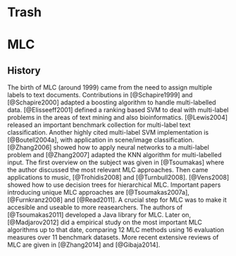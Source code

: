 # Trash

# MLC

## History

The birth of MLC (around 1999) came from the need to assign multiple labels to text documents. Contributions in [@Schapire1999] and [@Schapire2000] adapted a boosting algorithm to handle multi-labelled data. [@Elisseeff2001] defined a ranking based SVM to deal with multi-label problems in the areas of text mining and also bioinformatics. [@Lewis2004] released an important benchmark collection for multi-label text classification. Another highly cited multi-label SVM implementation is [@Boutell2004a], with application in scene/image classification. [@Zhang2006] showed how to apply neural networks to a multi-label problem and [@Zhang2007] adapted the KNN algorithm for multi-labelled input. The first overview on the subject was given in [@Tsoumakas] where the author discussed the most relevant MLC approaches. Then came applications to music, [@Trohidis2008] and [@Turnbull2008]. [@Vens2008] showed how to use decision trees for hierarchical MLC. Important papers introducing unique MLC approaches are [@Tsoumakas2007a], [@Furnkranz2008] and [@Read2011]. A crucial step for MLC was to make it accesible and useable to more reasearchers. The authors of [@Tsoumakas2011] developed a Java library for MLC. Later on, [@Madjarov2012] did a empirical study on the most important MLC algorithms up to that date, comparing 12 MLC methods using 16 evaluation measures over 11 benchmark datasets. More recent extensive reviews of MLC are given in [@Zhang2014] and [@Gibaja2014]. 